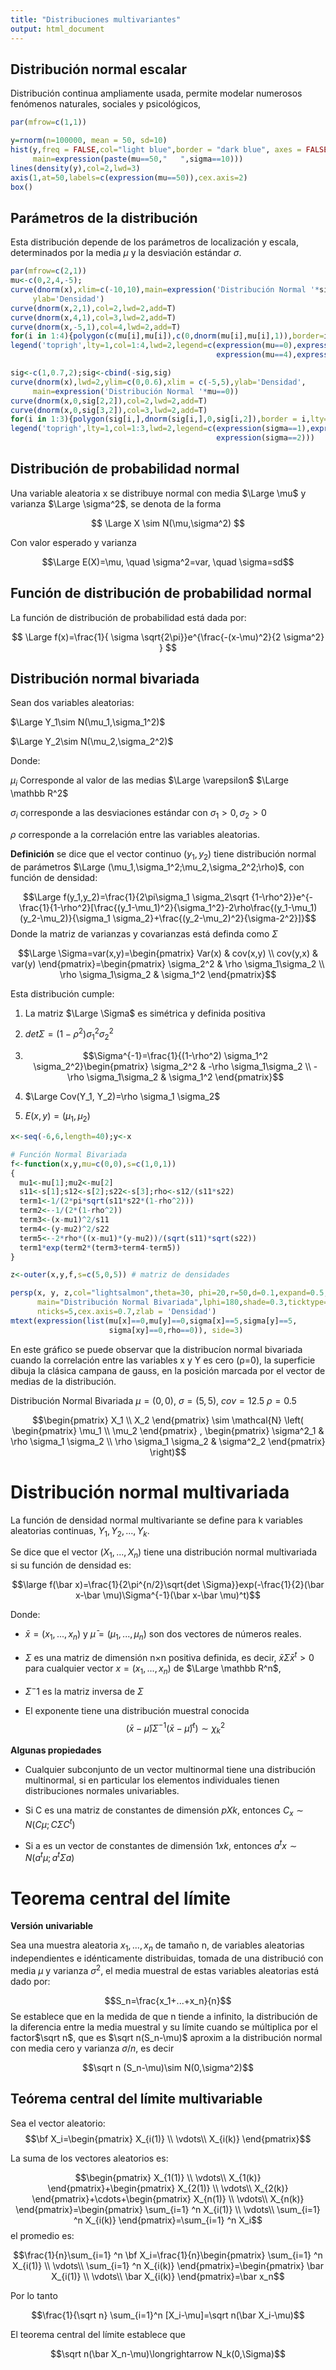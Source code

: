 ```yaml
---
title: "Distribuciones multivariantes"
output: html_document
---
```




## **Distribución normal escalar**
Distribución continua ampliamente usada, permite modelar numerosos fenómenos naturales, sociales y psicológicos,


```r
par(mfrow=c(1,1))

y=rnorm(n=100000, mean = 50, sd=10)
hist(y,freq = FALSE,col="light blue",border = "dark blue", axes = FALSE,cex.main=2,cex.lab=2,
     main=expression(paste(mu==50,"   ",sigma==10)))
lines(density(y),col=2,lwd=3)
axis(1,at=50,labels=c(expression(mu==50)),cex.axis=2)
box()

```



## Parámetros de la distribución

Esta distribución depende de los parámetros de localización y escala, determinados por la media $\mu$ y la desviación estándar $\sigma$.

```r

par(mfrow=c(2,1))
mu<-c(0,2,4,-5);
curve(dnorm(x),xlim=c(-10,10),main=expression('Distribución Normal '*sigma==1),lwd=2,
     ylab='Densidad')
curve(dnorm(x,2,1),col=2,lwd=2,add=T)
curve(dnorm(x,4,1),col=3,lwd=2,add=T)
curve(dnorm(x,-5,1),col=4,lwd=2,add=T)
for(i in 1:4){polygon(c(mu[i],mu[i]),c(0,dnorm(mu[i],mu[i],1)),border=i,lty=4,lwd=2)}
legend('toprigh',lty=1,col=1:4,lwd=2,legend=c(expression(mu==0),expression(mu==2),
                                              expression(mu==4),expression(mu==-5)))

sig<-c(1,0.7,2);sig<-cbind(-sig,sig)
curve(dnorm(x),lwd=2,ylim=c(0,0.6),xlim = c(-5,5),ylab='Densidad',
     main=expression('Distribución Normal '*mu==0))
curve(dnorm(x,0,sig[2,2]),col=2,lwd=2,add=T)
curve(dnorm(x,0,sig[3,2]),col=3,lwd=2,add=T)
for(i in 1:3){polygon(sig[i,],dnorm(sig[i,],0,sig[i,2]),border = i,lty=4,lwd=2)}
legend('toprigh',lty=1,col=1:3,lwd=2,legend=c(expression(sigma==1),expression(sigma==0.7),
                                              expression(sigma==2)))
```

## Distribución de probabilidad normal


Una variable aleatoria x se distribuye normal con media $\Large \mu$ y varianza $\Large \sigma^2$, se denota de la forma

$$
\Large X \sim N(\mu,\sigma^2) 
$$

Con valor esperado y varianza 

$$\Large E(X)=\mu, \quad \sigma^2=var, \quad \sigma=sd$$



## Función de distribución de probabilidad normal

La función de distribución de probabilidad está dada por:


$$
\Large f(x)=\frac{1}{ \sigma \sqrt{2\pi}}e^{\frac{-(x-\mu)^2}{2 \sigma^2} }
$$



## **Distribución normal bivariada**

Sean dos variables aleatorias:

$\Large Y_1\sim N(\mu_1,\sigma_1^2)$   

$\Large Y_2\sim N(\mu_2,\sigma_2^2)$

Donde:

$\mu_i$ Corresponde al valor de las medias $\Large \varepsilon$ $\Large \mathbb R^2$

$\sigma_i$ corresponde a las desviaciones estándar con $\sigma_1>0, \sigma_2>0$

$\rho$ corresponde a la correlación entre las variables aleatorias.


**Definición** se dice que el vector continuo $(y_1,y_2)$ tiene distribución normal de parámetros $\Large (\mu_1,\sigma_1^2;\mu_2,\sigma_2^2;\rho)$, con función de densidad:

$$\Large f(y_1,y_2)=\frac{1}{2\pi\sigma_1 \sigma_2\sqrt {1-\rho^2}}e^{-\frac{1}{1-\rho^2}[\frac{(y_1-\mu_1)^2}{\sigma_1^2}-2\rho\frac{(y_1-\mu_1)(y_2-\mu_2)}{\sigma_1 \sigma_2}+\frac{(y_2-\mu_2)^2}{\sigma-2^2}]}$$
Donde la matriz de varianzas y covarianzas está definda como $\Sigma$

$$\Large \Sigma=var(x,y)=\begin{pmatrix} Var(x) & cov(x,y)  \\ cov(y,x) & var(y) \end{pmatrix}=\begin{pmatrix} \sigma_2^2 & \rho \sigma_1\sigma_2 \\ \rho \sigma_1\sigma_2 & \sigma_1^2 \end{pmatrix}$$



Esta distribución cumple:

1. La matriz $\Large \Sigma$ es simétrica y definida positiva

2. $det \Sigma=(1-\rho^2) \sigma_1^2 \sigma_2^2$

3. $$\Sigma^{-1}=\frac{1}{(1-\rho^2) \sigma_1^2 \sigma_2^2}\begin{pmatrix} \sigma_2^2 & -\rho \sigma_1\sigma_2 \\ -\rho \sigma_1\sigma_2 & \sigma_1^2 \end{pmatrix}$$

4.  $\Large Cov(Y_1, Y_2)=\rho \sigma_1 \sigma_2$


6. $E(x,y)=(\mu_1,\mu_2)$

```r
x<-seq(-6,6,length=40);y<-x

# Función Normal Bivariada
f<-function(x,y,mu=c(0,0),s=c(1,0,1))
{
  mu1<-mu[1];mu2<-mu[2]
  s11<-s[1];s12<-s[2];s22<-s[3];rho<-s12/(s11*s22)
  term1<-1/(2*pi*sqrt(s11*s22*(1-rho^2)))
  term2<--1/(2*(1-rho^2))
  term3<-(x-mu1)^2/s11
  term4<-(y-mu2)^2/s22
  term5<--2*rho*((x-mu1)*(y-mu2))/(sqrt(s11)*sqrt(s22))
  term1*exp(term2*(term3+term4-term5))
} 

z<-outer(x,y,f,s=c(5,0,5)) # matriz de densidades

persp(x, y, z,col="lightsalmon",theta=30, phi=20,r=50,d=0.1,expand=0.5,ltheta=90,
      main="Distribución Normal Bivariada",lphi=180,shade=0.3,ticktype="detailed",
      nticks=5,cex.axis=0.7,zlab = 'Densidad')
mtext(expression(list(mu[x]==0,mu[y]==0,sigma[x]==5,sigma[y]==5,
                      sigma[xy]==0,rho==0)), side=3)
```

En este gráfico se puede observar que la distribucíon normal bivariada cuando la correlación entre las variables x y Y es cero (ρ=0), la superficie dibuja la clásica campana de gauss, en la posición marcada por el vector de medias de la distribución.

Distribución Normal Bivariada
$\mu=(0,0)$, $\sigma=(5,5)$, $cov=12.5$ $\rho=0.5$




$$\begin{pmatrix}
 X_1 \\
 X_2
\end{pmatrix}  \sim \mathcal{N} \left( \begin{pmatrix}
 \mu_1 \\
 \mu_2
\end{pmatrix} , \begin{pmatrix}
 \sigma^2_1 &  \rho \sigma_1 \sigma_2 \\
 \rho \sigma_1 \sigma_2 &  \sigma^2_2
\end{pmatrix} \right)$$


# Distribución normal multivariada

La función de densidad normal multivariante se define para k variables aleatorias continuas, $Y_1, Y_2, . . . , Y_k$. 

Se dice que el vector $(X_1,...,X_n)$ tiene una distribución normal multivariada si su función de densidad es:



$$\large f(\bar x)=\frac{1}{2\pi^{n/2}\sqrt{det \Sigma}}exp(-\frac{1}{2}(\bar x-\bar \mu)\Sigma^{-1}(\bar x-\bar \mu)^t)$$

Donde: 

- $\bar x = (x_1,...,x_n)$ y $\bar µ = (µ_1,...,µ_n)$ son dos vectores de números reales.

- $\Sigma$ es una matriz de dimensión n×n positiva definida, es decir, $\bar x \Sigma \bar x^t>0$ para cualquier vector $x = (x_1,...,x_n)$ de $\Large \mathbb R^n$,

- $\Sigma^-1$ es la matriz inversa de $\Sigma$

- El exponente tiene una distribución muestral conocida
$$(\bar x-\bar \mu)\Sigma^{-1}(\bar x-\bar \mu)^t)\sim \chi^2_k$$

**Algunas propiedades**

- Cualquier subconjunto de un vector multinormal tiene una distribución multinormal, si en particular los elementos individuales tienen distribuciones normales univariables. 

- Si C es una matriz de constantes de dimensión $p Xk$, entonces $C_x \sim  N(C\mu;C\Sigma C^t)$

- Si a es un vector de constantes de dimensión $1xk$, entonces $a^tx \sim  N(a^t\mu; a^t\Sigma a)$

# **Teorema central del límite**

**Versión univariable**

Sea una muestra aleatoria $x_1,...,x_n$ de tamaño n, de variables aleatorias independientes e idénticamente distribuidas, tomada de una distribució con media $\mu$ y varianza $\sigma^2$, el media muestral de estas variables aleatorias está dado por:

$$S_n=\frac{x_1+...+x_n}{n}$$
Se establece que en la medida de que n tiende a infinito, la distribución de la diferencia entre la media muestral y su límite cuando se múltiplica por el factor$\sqrt n$, que es $\sqrt n(S_n-\mu)$ aproxim a la distribución normal con media cero y varianza $\sigma/n$, es decir

$$\sqrt n (S_n-\mu)\sim N(0,\sigma^2)$$

## **Teórema central del límite multivariable**

Sea el vector aleatorio:
$$\bf X_i=\begin{pmatrix} X_{i(1)} \\ 
\vdots\\
X_{i(k)} \end{pmatrix}$$

La suma de los vectores aleatorios es:

$$\begin{pmatrix} X_{1(1)} \\ 
\vdots\\
X_{1(k)} \end{pmatrix}+\begin{pmatrix} X_{2(1)} \\ 
\vdots\\
X_{2(k)} \end{pmatrix}+\cdots+\begin{pmatrix} X_{n(1)} \\ 
\vdots\\
X_{n(k)} \end{pmatrix}=\begin{pmatrix} \sum_{i=1} ^n X_{i(1)} \\ 
\vdots\\
\sum_{i=1} ^n X_{i(k)} \end{pmatrix}=\sum_{i=1} ^n X_i$$
el promedio es:

$$\frac{1}{n}\sum_{i=1} ^n \bf X_i=\frac{1}{n}\begin{pmatrix} \sum_{i=1} ^n X_{i(1)} \\ 
\vdots\\
\sum_{i=1} ^n X_{i(k)} \end{pmatrix}=\begin{pmatrix} \bar X_{i(1)} \\ 
\vdots\\
\bar X_{i(k)} \end{pmatrix}=\bar x_n$$

Por lo tanto

$$\frac{1}{\sqrt n} \sum_{i=1}^n [X_i-\mu]=\sqrt n(\bar X_i-\mu)$$

El teorema central del límite establece que

$$\sqrt n(\bar X_n-\mu)\longrightarrow N_k(0,\Sigma)$$